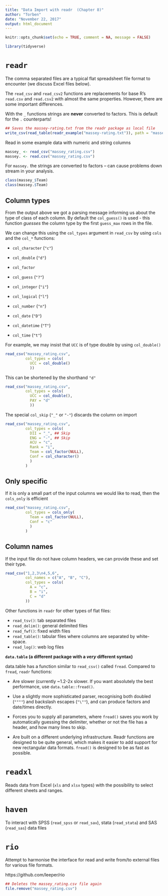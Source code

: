 ```yaml
---
title: "Data Import with readr  (Chapter 8)"
author: "Torben"
date: "November 22, 2017"
output: html_document
---
```



```r
knitr::opts_chunk$set(echo = TRUE, comment = NA, message = FALSE)
```

```r
library(tidyverse)
```

# `readr`

The comma separated files are a typical flat spreadsheet file format to encounter (we discuss Excel files below).

The `read_csv` and `read_csv2` functions are replacements for base R's 
`read.csv` and `read.csv2` with almost the same properties. However, there are some important differences.

With the `_` functions strings are __never__ converted to factors. This is default for the `.` counterparts!

```r
## Saves the massey-rating.txt from the readr package as local file
write_csv(read_table(readr_example("massey-rating.txt")), path = "massey_rating.csv")
```

Read in some example data with numeric and string columns
```r
massey_ <- read_csv("massey_rating.csv")
massey. <- read.csv("massey_rating.csv")
```

For `massey.` the strings are converted to factors -- can cause problems down stream in your analysis.
```r
class(massey_$Team)
class(massey.$Team)
```

## Column types 

From the output above we got a parsing message informing us about the type of class of each column.
By default the `col_guess()` is used - this function *guesses* the column type by the first `guess_max` rows in the file.

We can change this using the `col_types` argument in `read_csv` by using `cols` and the `col_*` functions:

* `col_character` (`"c"`)
* `col_double` (`"d"`)
* `col_factor`
* `col_guess`  (`"?"`)
* `col_integer` (`"i"`)
* `col_logical` (`"l"`)
* `col_number` (`"n"`)

* `col_date` (`"D"`)
* `col_datetime` (`"T"`)
* `col_time` (`"t"`)

For example, we may insist that `UCC` is of type double by using `col_double()`

```r
read_csv("massey_rating.csv", 
         col_types = cols(
           UCC = col_double()
           ))
```

This can be shortened by the shorthand `"d"`
```r
read_csv("massey_rating.csv", 
         col_types = cols(
           UCC = col_double(),
           PAY = "d"
           ))
```

The special `col_skip` (`"_"` or `"-"`) discards the column on import
```r
read_csv("massey_rating.csv", 
         col_types = cols(
           DII = "_", ## Skip
           ENG = "-", ## Skip
           ACU = "c",
           Rank = "i",
           Team = col_factor(NULL),
           Conf = col_character()
           )
         )
```

## Only specific 

If it is only a small part of the input columns we would like to read, then the `cols_only` is efficient
```r
read_csv("massey_rating.csv", 
         col_types = cols_only(
           Team = col_factor(NULL),
           Conf = "c"
           )
         )
```

## Column names

If the input file do not have column headers, we can provide these and set their type.

```r
read_csv("1,2,3\n4,5,6",
         col_names = c("A", "B", "C"),
         col_types = cols(
           A = "c",
           B = "i",
           C = "d"
         ))
```


Other functions in `readr` for other types of flat files:

* `read_tsv()`: tab separated files
* `read_delim()`: general delimited files
* `read_fwf()`: fixed width files
* `read_table()`: tabular files where columns are separated by white-space.
* `read_log()`: web log files

**`data.table` (a different package with a _very_ different syntax)**

data.table has a function similar to `read_csv()` called `fread`. Compared to `fread`, `readr` functions:

* Are slower (currently ~1.2-2x slower. If you want absolutely the best performance, use `data.table::fread()`.

* Use a slightly more sophisticated parser, recognising both doubled (`""""`) and backslash escapes (`"\""`), and can produce factors and date/times directly.

* Forces you to supply all parameters, where `fread()` saves you work by automatically guessing the delimiter, whether or not the file has a header, and how many lines to skip.

* Are built on a different underlying infrastructure. Readr functions are designed to be quite general, which makes it easier to add support for new rectangular data formats. `fread()` is designed to be as fast as possible.

# `readxl`

Reads data from Excel (`xls` and `xlsx` types) with the possibility to select different sheets and ranges.

# `haven` 

To interact with SPSS (`read_spss` or `read_sav`), stata (`read_stata`) and SAS (`read_sas`) data files

# `rio`

Attempt to harmonise the interface for read and write from/to external files for various file formats.

https://github.com/leeper/rio



```r
## Deletes the massey_rating.csv file again
file.remove("massey_rating.csv")
```
